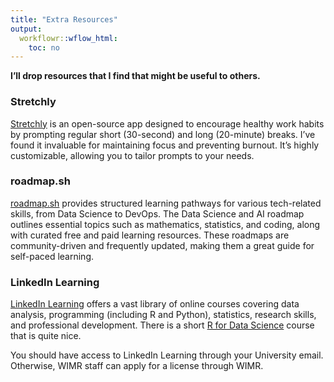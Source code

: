 ```yaml
---
title: "Extra Resources"
output:
  workflowr::wflow_html:
    toc: no
---
```


<dev class="hint-info">
**I'll drop resources that I find that might be useful to others.**
</dev>

### Stretchly

[Stretchly](https://hovancik.net/stretchly/) is an open-source app designed to encourage healthy work habits by prompting regular short (30-second) and long (20-minute) breaks. I’ve found it invaluable for maintaining focus and preventing burnout. It’s highly customizable, allowing you to tailor prompts to your needs.

### roadmap.sh

[roadmap.sh](https://roadmap.sh) provides structured learning pathways for various tech-related skills, from Data Science to DevOps. The Data Science and AI roadmap outlines essential topics such as mathematics, statistics, and coding, along with curated free and paid learning resources. These roadmaps are community-driven and frequently updated, making them a great guide for self-paced learning.

### LinkedIn Learning

[LinkedIn Learning](https://www.linkedin.com/learning/) offers a vast library of online courses covering data analysis, programming (including R and Python), statistics, research skills, and professional development. There is a short [R for Data Science](https://www.linkedin.com/learning-login/share?account=2196204&forceAccount=false&redirect=https%3A%2F%2Fwww.linkedin.com%2Flearning%2Fr-for-data-science-analysis-and-visualization%3Ftrk%3Dshare_ent_url%26shareId%3DgVEBrY1NSqeJQqBaQvzOLQ%253D%253D) course that is quite nice. 

You should have access to LinkedIn Learning through your University email. Otherwise, WIMR staff can apply for a license through WIMR. 


<!---
To add:

- rstudio.github.io/learnr
- https://ggplot2-book.org/introduction

<--->
